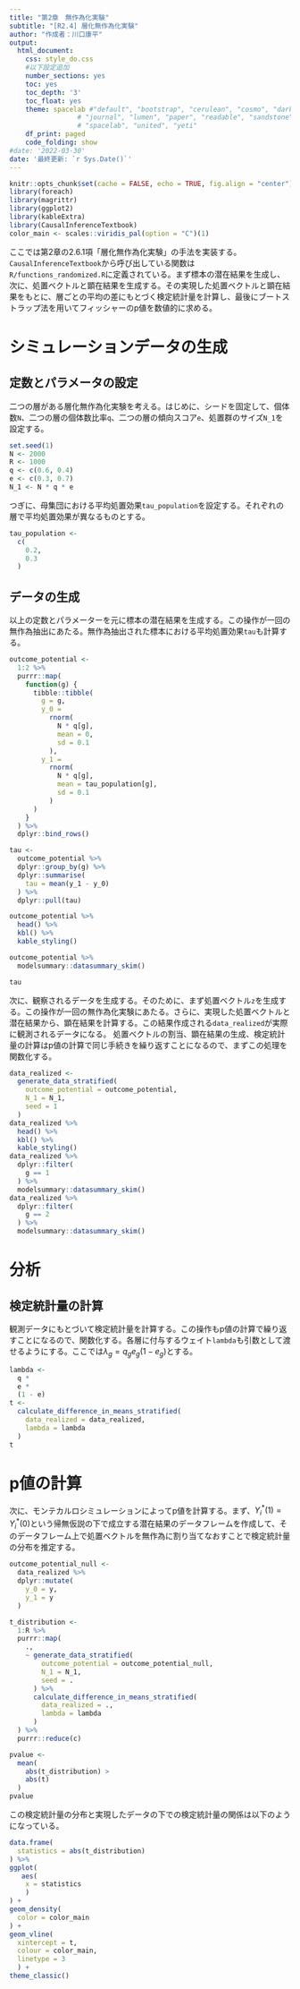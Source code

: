 ```yaml
---
title: "第2章　無作為化実験"
subtitle: "[R2.4] 層化無作為化実験"
author: "作成者：川口康平"
output: 
  html_document:
    css: style_do.css
    #以下設定追加
    number_sections: yes
    toc: yes
    toc_depth: '3'
    toc_float: yes
    theme: spacelab #"default", "bootstrap", "cerulean", "cosmo", "darkly", "flatly",
                 # "journal", "lumen", "paper", "readable", "sandstone", "simplex",
                 # "spacelab", "united", "yeti"
    df_print: paged
    code_folding: show
#date: '2022-03-30'
date: '最終更新: `r Sys.Date()`'
---
```


```r
knitr::opts_chunk$set(cache = FALSE, echo = TRUE, fig.align = "center")
library(foreach)
library(magrittr)
library(ggplot2)
library(kableExtra)
library(CausalInferenceTextbook)
color_main <- scales::viridis_pal(option = "C")(1)
```

ここでは第2章の2.6.1項「層化無作為化実験」の手法を実装する。
`CausalInferenceTextbook`から呼び出している関数は`R/functions_randomized.R`に定義されている。まず標本の潜在結果を生成し、次に、処置ベクトルと顕在結果を生成する。その実現した処置ベクトルと顕在結果をもとに、層ごとの平均の差にもとづく検定統計量を計算し、最後にブートストラップ法を用いてフィッシャーのp値を数値的に求める。

# シミュレーションデータの生成

## 定数とパラメータの設定

二つの層がある層化無作為化実験を考える。はじめに、シードを固定して、個体数`N`、二つの層の個体数比率`q`、二つの層の傾向スコア`e`、処置群のサイズ`N_1`を設定する。

```r
set.seed(1)
N <- 2000
R <- 1000
q <- c(0.6, 0.4)
e <- c(0.3, 0.7)
N_1 <- N * q * e
```

つぎに、母集団における平均処置効果`tau_population`を設定する。それぞれの層で平均処置効果が異なるものとする。

```r
tau_population <- 
  c(
    0.2, 
    0.3
  )
```

## データの生成

以上の定数とパラメーターを元に標本の潜在結果を生成する。この操作が一回の無作為抽出にあたる。無作為抽出された標本における平均処置効果`tau`も計算する。

```r
outcome_potential <-
  1:2 %>%
  purrr::map(
    function(g) {
      tibble::tibble(
        g = g,
        y_0 = 
          rnorm(
            N * q[g], 
            mean = 0, 
            sd = 0.1
          ),
        y_1 = 
          rnorm(
            N * q[g], 
            mean = tau_population[g], 
            sd = 0.1
          )
      )
    }
  ) %>%
  dplyr::bind_rows()

tau <-
  outcome_potential %>%
  dplyr::group_by(g) %>%
  dplyr::summarise(
    tau = mean(y_1 - y_0)
  ) %>%
  dplyr::pull(tau)

outcome_potential %>%
  head() %>%
  kbl() %>%
  kable_styling()

outcome_potential %>%
  modelsummary::datasummary_skim()

tau
```

次に、観察されるデータを生成する。そのために、まず処置ベクトル`z`を生成する。この操作が一回の無作為化実験にあたる。さらに、実現した処置ベクトルと潜在結果から、顕在結果を計算する。この結果作成される`data_realized`が実際に観測されるデータになる。
処置ベクトルの割当、顕在結果の生成、検定統計量の計算はp値の計算で同じ手続きを繰り返すことになるので、まずこの処理を関数化する。


```r
data_realized <-
  generate_data_stratified(
    outcome_potential = outcome_potential,
    N_1 = N_1,
    seed = 1
  )
data_realized %>%
  head() %>%
  kbl() %>%
  kable_styling()
data_realized %>%
  dplyr::filter(
    g == 1
  ) %>%
  modelsummary::datasummary_skim()
data_realized %>%
  dplyr::filter(
    g == 2
  ) %>%
  modelsummary::datasummary_skim()
```

# 分析

## 検定統計量の計算

観測データにもとづいて検定統計量を計算する。この操作もp値の計算で繰り返すことになるので、関数化する。各層に付与するウェイト`lambda`も引数として渡せるようにする。ここでは$\lambda_g = q_g e_g (1 - e_g)$とする。


```r
lambda <- 
  q * 
  e * 
  (1 - e)
t <- 
  calculate_difference_in_means_stratified(
    data_realized = data_realized, 
    lambda = lambda
  )
t
```

# p値の計算

次に、モンテカルロシミュレーションによってp値を計算する。まず、$Y_i^\ast(1)=Y_i^\ast(0)$という帰無仮説の下で成立する潜在結果のデータフレームを作成して、そのデータフレーム上で処置ベクトルを無作為に割り当てなおすことで検定統計量の分布を推定する。


```r
outcome_potential_null <-
  data_realized %>%
  dplyr::mutate(
    y_0 = y,
    y_1 = y
  )

t_distribution <-
  1:R %>%
  purrr::map(
    .,
    ~ generate_data_stratified(
        outcome_potential = outcome_potential_null,
        N_1 = N_1,
        seed = .
      ) %>%
      calculate_difference_in_means_stratified(
        data_realized = .,
        lambda = lambda
      )
  ) %>%
  purrr::reduce(c)

pvalue <- 
  mean(
    abs(t_distribution) > 
    abs(t)
  )
pvalue
```

この検定統計量の分布と実現したデータの下での検定統計量の関係は以下のようになっている。

```r
data.frame(
  statistics = abs(t_distribution)
) %>%
ggplot(
   aes(
    x = statistics
    )
) +
geom_density(
  color = color_main
) +
geom_vline(
  xintercept = t,
  colour = color_main,
  linetype = 3
  ) +
theme_classic()
```




